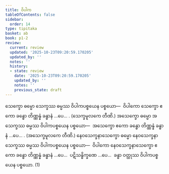 ```yaml
---
title: ဝိပါက
tableOfContents: false
sidebar:
  order: 14
type: tipitaka
basket: ab
book: p1-2
review:
  current: review
  updated: '2025-10-23T09:20:59.170205'
  updated_by: ''
  notes: ''
  history:
  - state: review
    date: '2025-10-23T09:20:59.170205'
    updated_by: ''
    notes: ''
    previous_state: draft
---
```



<ReviewStatus review={frontmatter.review} showDetails={true} />

<HypothesisAnnotation frontmatter={frontmatter} />

<DynamicBreadcrumb />

<Division number="62" book="p1-2" e="ch" v="37" p="298">

<Paragraph number="1824" book="p1-2">
သေက္ခော ဓမ္မော သေက္ခဿ ဓမ္မဿ ဝိပါကပစ္စယေန ပစ္စယော—  ဝိပါကော သေက္ခော ဧကော ခန္ဓော တိဏ္ဏန္နံ ခန္ဓာနံ …ပေ… . (သေက္ခမူလကေ တီဏိ.)
</Paragraph>

<Paragraph number="1825" book="p1-2">
အသေက္ခော ဓမ္မော အသေက္ခဿ ဓမ္မဿ ဝိပါကပစ္စယေန ပစ္စယော—  အသေက္ခော ဧကော ခန္ဓော တိဏ္ဏန္နံ ခန္ဓာနံ …ပေ… . (အသေက္ခမူလကေ တီဏိ.)
</Paragraph>

<Paragraph number="1826" book="p1-2">
နေဝသေက္ခနာသေက္ခော ဓမ္မော နေဝသေက္ခနာသေက္ခဿ ဓမ္မဿ ဝိပါကပစ္စယေန ပစ္စယော—  ဝိပါကော နေဝသေက္ခနာသေက္ခော ဧကော ခန္ဓော တိဏ္ဏန္နံ ခန္ဓာနံ …ပေ…  ပဋိသန္ဓိက္ခဏေ …ပေ…  ခန္ဓာ ဝတ္ထုဿ ဝိပါကပစ္စယေန ပစ္စယော. (1)
</Paragraph>
</Division>